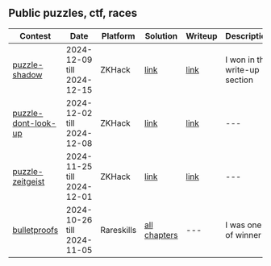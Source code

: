 ## Public puzzles, ctf, races
| Contest | Date | Platform | Solution | Writeup | Description |
| --- | --- | --- | --- | --- | --- |
| [puzzle-shadow](https://zkhack.dev/zkhackV/puzzleV3.html) | 2024-12-09 till 2024-12-15 | ZKHack | [link](https://github.com/0x6980/puzzle-shadow-solution) | [link](https://0x6980.github.io/zkp-notes/puzzles/puzzle_shadow) | I won in the write-up section |
| [puzzle-dont-look-up](https://zkhack.dev/zkhackV/puzzleV2.html) | 2024-12-02 till 2024-12-08 | ZKHack | [link](https://github.com/0x6980/puzzle-dont-look-up-solution) | [link](https://0x6980.github.io/zkp-notes/puzzles/puzzle_dont_look_up) | --- |
| [puzzle-zeitgeist](https://zkhack.dev/zkhackV/puzzleV1.html) | 2024-11-25 till 2024-12-01 | ZKHack | [link](https://github.com/0x6980/puzzle-zeitgeist-solution) | [link](https://0x6980.github.io/zkp-notes/puzzles/puzzle_zeitgeist) | --- |
| [bulletproofs](https://www.rareskills.io/post/bulletproofs-zk) | 2024-10-26 till 2024-11-05 | Rareskills | [all chapters](https://github.com/0x6980/ZK-bulletproofs-solution) | --- |  I was one of winner |